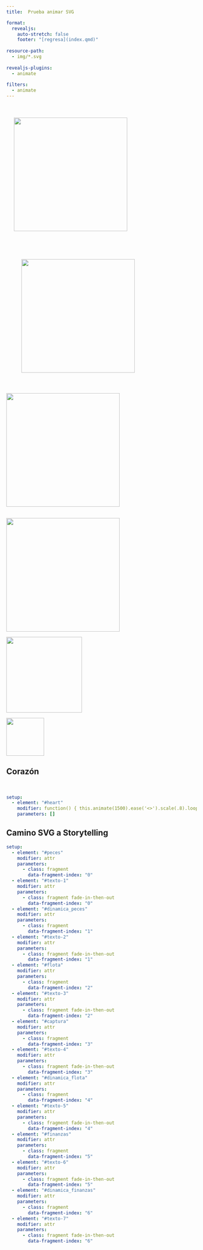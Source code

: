 ```yaml
---
title:  Prueba animar SVG  

format:
  revealjs: 
    auto-stretch: false
    footer: "[regresa](index.qmd)"
    
resource-path: 
  - img/*.svg
      
revealjs-plugins:
  - animate
  
filters: 
  - animate
---
```



## {auto-animate=true auto-animate-easing="ease-in-out"}

::: {.r-hstack}
![](circulo-A.png){data-id="box1" auto-animate-delay="0" style="margin: 20px;" width=300px}


![](circulo-B.png){data-id="box2" auto-animate-delay="0.1" style="margin: 40px;" width=300px}


![](circulo-C.png){data-id="box3" auto-animate-delay="0.2" width=300px}
:::


## {auto-animate=true auto-animate-easing="ease-in-out" }

::: {.r-stack}
![](circulo-A2.png){data-id="box1" width=300px}

![](circulo-B2.png){data-id="box2" width=200px}

![](circulo-C.png){data-id="box3" width=100px} 
:::



## Corazón

\


```yaml { .animate src="img/heart.svg" style="margin: 0 auto; display: block" width=50%}
setup:
  - element: "#heart"
    modifier: function() { this.animate(1500).ease('<>').scale(.8).loop(true,true);}
    parameters: []
``` 


## Camino SVG a Storytelling

    

```yaml {.animate src="img/modelo-st-6.svg" }
setup:
  - element: "#peces"
    modifier: attr
    parameters:
      - class: fragment
        data-fragment-index: "0"
  - element: "#texto-1"
    modifier: attr
    parameters:
      - class: fragment fade-in-then-out
        data-fragment-index: "0"
  - element: "#dinamica_peces"
    modifier: attr
    parameters:
      - class: fragment
        data-fragment-index: "1"
  - element: "#texto-2"
    modifier: attr
    parameters:
      - class: fragment fade-in-then-out
        data-fragment-index: "1"
  - element: "#flota"
    modifier: attr
    parameters:
      - class: fragment
        data-fragment-index: "2"
  - element: "#texto-3"
    modifier: attr
    parameters:
      - class: fragment fade-in-then-out
        data-fragment-index: "2"
  - element: "#captura"
    modifier: attr
    parameters:
      - class: fragment
        data-fragment-index: "3"
  - element: "#texto-4"
    modifier: attr
    parameters:
      - class: fragment fade-in-then-out
        data-fragment-index: "3"
  - element: "#dinamica_flota"
    modifier: attr
    parameters:
      - class: fragment
        data-fragment-index: "4"
  - element: "#texto-5"
    modifier: attr
    parameters:
      - class: fragment fade-in-then-out
        data-fragment-index: "4"
  - element: "#finanzas"
    modifier: attr
    parameters:
      - class: fragment
        data-fragment-index: "5"
  - element: "#texto-6"
    modifier: attr
    parameters:
      - class: fragment fade-in-then-out
        data-fragment-index: "5"
  - element: "#dinamica_finanzas"
    modifier: attr
    parameters:
      - class: fragment
        data-fragment-index: "6"
  - element: "#texto-7"
    modifier: attr
    parameters:
      - class: fragment fade-in-then-out
        data-fragment-index: "6"
 
```

